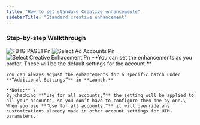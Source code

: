 ```yaml
---
title: "How to set standard Creative enhancements"
sidebarTitle: "Standard creative enhancement"
---
```


### Step-by-step Walkthrough

<Steps>
  <Step title="Go to 'Settings'">
    <img
      src="/images/FB_IG_PAGE1.png"
      alt="FB IG PAGE1 Pn"
      title="FB IG PAGE1 Pn"
      style={{ width:"50%" }}
    />
  </Step>
  <Step title="Select the ad account for which the Creative Enhancements need to be changed.">
    <img
      src="/images/Select_ad_accounts.png"
      alt="Select Ad Accounts Pn"
      title="Select Ad Accounts Pn"
      style={{ width:"51%" }}
    />
  </Step>
  <Step title="Scroll down to the section: 'Creative Enhancement'">
    <img
      src="/images/select_creative-enhacement.png"
      alt="Select Creative Enhacement Pn"
      title="Select Creative Enhacement Pn"
      style={{ width:"50%" }}
    />
  </Step>
  <Step title="Set your default creative enhancements">
    **You can set the enhancements as you prefer. These will be the default settings for the account.**

    You can always adjust the enhancements for a specific batch under **“Additional Settings”** in **Launch.**

    **Note:** \
    By checking **“Use for all accounts,”** the setting will be applied to all your accounts, so you don’t have to configure them one by one.\
    When you use **“Use for all accounts,”** it will override any customizations already made in other account settings for UTM-parameters.
  </Step>
</Steps>